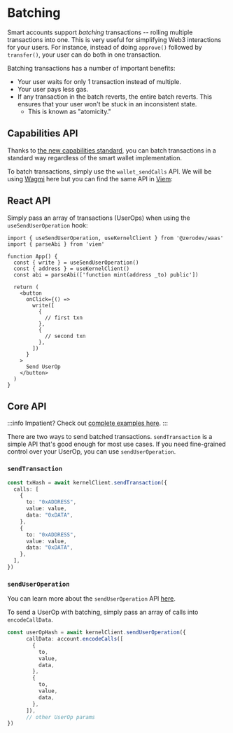 # Batching

Smart accounts support *batching* transactions -- rolling multiple transactions into one.  This is very useful for simplifying Web3 interactions for your users.  For instance, instead of doing `approve()` followed by `transfer()`, your user can do both in one transaction.

Batching transactions has a number of important benefits:

- Your user waits for only 1 transaction instead of multiple.
- Your user pays less gas.
- If any transaction in the batch reverts, the entire batch reverts. This ensures that your user won't be stuck in an inconsistent state.
  - This is known as "atomicity."

## Capabilities API

Thanks to [the new capabilities standard](/smart-wallet/quickstart-capabilities), you can batch transactions in a standard way regardless of the smart wallet implementation.

To batch transactions, simply use the `wallet_sendCalls` API.  We will be using [Wagmi](https://wagmi.sh/react/api/hooks/useSendCalls) here but you can find the same API in [Viem](https://viem.sh/experimental/eip5792/sendCalls):

## React API

Simply pass an array of transactions (UserOps) when using the `useSendUserOperation` hook:

```tsx
import { useSendUserOperation, useKernelClient } from '@zerodev/waas'
import { parseAbi } from 'viem'
 
function App() {
  const { write } = useSendUserOperation()
  const { address } = useKernelClient()
  const abi = parseAbi(['function mint(address _to) public'])
 
  return (
    <button
      onClick={() =>
        write([
          {
            // first txn
          },
          {
            // second txn
          },
        ])
      }
    >
      Send UserOp
    </button>
  )
}
```

## Core API

:::info
Impatient?  Check out [complete examples here](https://github.com/zerodevapp/zerodev-examples/tree/main/batch-transactions).
:::

There are two ways to send batched transactions.  `sendTransaction` is a simple API that's good enough for most use cases.  If you need fine-grained control over your UserOp, you can use `sendUserOperation`.

### `sendTransaction`

```typescript
const txHash = await kernelClient.sendTransaction({
  calls: [
    {
      to: "0xADDRESS",
      value: value,
      data: "0xDATA",
    },
    {
      to: "0xADDRESS",
      value: value,
      data: "0xDATA",
    },
  ],
})
```

### `sendUserOperation`

You can learn more about the `sendUserOperation` API [here](/sdk/core-api/send-transactions#sending-raw-userops).

To send a UserOp with batching, simply pass an array of calls into `encodeCallData`.

```typescript
const userOpHash = await kernelClient.sendUserOperation({
      callData: account.encodeCalls([
        {
          to,
          value,
          data,
        },
        {
          to,
          value,
          data,
        },
      ]),
      // other UserOp params
})
```